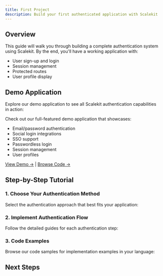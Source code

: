 ```yaml
---
title: First Project
description: Build your first authenticated application with Scalekit
---
```



## Overview

This guide will walk you through building a complete authentication system using Scalekit. By the end, you'll have a working application with:

- User sign-up and login
- Session management
- Protected routes
- User profile display

## Demo Application

Explore our demo application to see all Scalekit authentication capabilities in action:

<Card title="Live Demo" icon="rocket">
  Check out our full-featured demo application that showcases:

  - Email/password authentication
  - Social login integrations
  - SSO support
  - Passwordless login
  - Session management
  - User profiles

  [View Demo →](https://demo.scalekit.com) | [Browse Code →](https://github.com/scalekit-inc/scalekit-demo)
</Card>

## Step-by-Step Tutorial

### 1. Choose Your Authentication Method

Select the authentication approach that best fits your application:

<CardGrid>
  <LinkCard
    title="Full-Stack Auth"
    description="Complete authentication solution"
    href="/fsa/quickstart"
  />
  <LinkCard
    title="SSO Only"
    description="Enterprise single sign-on"
    href="/sso/quickstart"
  />
  <LinkCard
    title="Passwordless"
    description="Magic links and OTP"
    href="/passwordless/quickstart"
  />
</CardGrid>

### 2. Implement Authentication Flow

Follow the detailed guides for each authentication step:

<CardGrid>
  <LinkCard
    title="Set up User Sign-up"
    description="Implement user registration"
    href="/fsa/guides/implement-signup"
  />
  <LinkCard
    title="Implement Login"
    description="Add login functionality"
    href="/fsa/guides/implement-login"
  />
  <LinkCard
    title="Handle Sessions"
    description="Manage user sessions"
    href="/fsa/guides/manage-session"
  />
</CardGrid>

### 3. Code Examples

Browse our code samples for implementation examples in your language:

<LinkCard
  title="Code Samples"
  description="Ready-to-use code examples for all major languages and frameworks"
  href="/dev-kit/code-samples"
/>

## Next Steps

<CardGrid>
  <LinkCard
    title="User Management"
    description="Learn to manage users, organizations, and permissions"
    href="/fsa/reference/user-profile"
  />
  <LinkCard
    title="Customize Your Auth"
    description="Brand your login page and customize email templates"
    href="/fsa/guides/login-page-branding"
  />
  <LinkCard
    title="Launch Checklist"
    description="Prepare your auth system for production"
    href="/authenticate/launch-checklist"
  />
</CardGrid>
